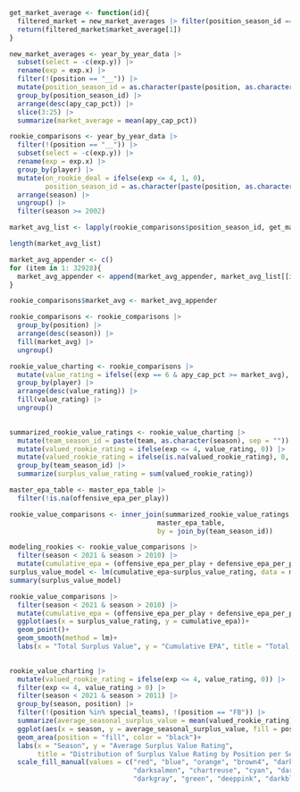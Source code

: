 ```r
get_market_average <- function(id){
  filtered_market = new_market_averages |> filter(position_season_id == id)
  return(filtered_market$market_average[1])
}
```



```r
new_market_averages <- year_by_year_data |>
  subset(select = -c(exp.y)) |>
  rename(exp = exp.x) |>
  filter(!(position == "__")) |>
  mutate(position_season_id = as.character(paste(position, as.character(season), sep = ""))) |>
  group_by(position_season_id) |>
  arrange(desc(apy_cap_pct)) |>
  slice(3:25) |> 
  summarize(market_average = mean(apy_cap_pct))
```


```r
rookie_comparisons <- year_by_year_data |>
  filter(!(position == "__")) |>
  subset(select = -c(exp.y)) |>
  rename(exp = exp.x) |>
  group_by(player) |>
  mutate(on_rookie_deal = ifelse(exp <= 4, 1, 0),
         position_season_id = as.character(paste(position, as.character(season), sep = ""))) |>
  arrange(season) |>
  ungroup() |>
  filter(season >= 2002)
```


```r
market_avg_list <- lapply(rookie_comparisons$position_season_id, get_market_average)
```

```r
length(market_avg_list)
```

```r
market_avg_appender <- c()
for (item in 1: 32928){
  market_avg_appender <- append(market_avg_appender, market_avg_list[[item]])
}
```

```r
rookie_comparisons$market_avg <- market_avg_appender
```

```r
rookie_comparisons <- rookie_comparisons |>
  group_by(position) |>
  arrange(desc(season)) |>
  fill(market_avg) |>
  ungroup()
```

```r
rookie_value_charting <- rookie_comparisons |>
  mutate(value_rating = ifelse((exp == 6 & apy_cap_pct >= market_avg), apy_cap_pct - market_avg, NA)) |>
  group_by(player) |>
  arrange(desc(value_rating)) |>
  fill(value_rating) |>
  ungroup()
  
```

```r
summarized_rookie_value_ratings <- rookie_value_charting |>
  mutate(team_season_id = paste(team, as.character(season), sep = "")) |>
  mutate(valued_rookie_rating = ifelse(exp <= 4, value_rating, 0)) |>
  mutate(valued_rookie_rating = ifelse(is.na(valued_rookie_rating), 0, valued_rookie_rating)) |>
  group_by(team_season_id) |>
  summarize(surplus_value_rating = sum(valued_rookie_rating))
```


```r
master_epa_table <- master_epa_table |>
  filter(!is.na(offensive_epa_per_play))
```



```r
rookie_value_comparisons <- inner_join(summarized_rookie_value_ratings, 
                                     master_epa_table,
                                     by = join_by(team_season_id))
```



```r
modeling_rookies <- rookie_value_comparisons |>
  filter(season < 2021 & season > 2010) |>
  mutate(cumulative_epa = (offensive_epa_per_play + defensive_epa_per_play)/2)
surplus_value_model <- lm(cumulative_epa~surplus_value_rating, data = modeling_rookies)
summary(surplus_value_model)
```

```r
rookie_value_comparisons |>
  filter(season < 2021 & season > 2010) |>
  mutate(cumulative_epa = (offensive_epa_per_play + defensive_epa_per_play)/2) |>
  ggplot(aes(x = surplus_value_rating, y = cumulative_epa))+
  geom_point()+
  geom_smooth(method = lm)+
  labs(x = "Total Surplus Value", y = "Cumulative EPA", title = "Total Surplus Value vs. Cumulative EPA per Play")
  
```

```r
rookie_value_charting |>
  mutate(valued_rookie_rating = ifelse(exp <= 4, value_rating, 0)) |>
  filter(exp <= 4, value_rating > 0) |>
  filter(season < 2021 & season > 2011) |>
  group_by(season, position) |> 
  filter(!(position %in% special_teams), !(position == "FB")) |>
  summarize(average_seasonal_surplus_value = mean(valued_rookie_rating)) |>
  ggplot(aes(x = season, y = average_seasonal_surplus_value, fill = position))+
  geom_area(position = "fill", color = "black")+
  labs(x = "Season", y = "Average Surplus Value Rating", 
       title = "Distribution of Surplus Value Rating by Position per Season")+
  scale_fill_manual(values = c("red", "blue", "orange", "brown4", "darkorchid", 
                               "darksalmon", "chartreuse", "cyan", "darkgreen", 
                               "darkgray", "green", "deeppink", "darkblue", "chocolate"))
```


